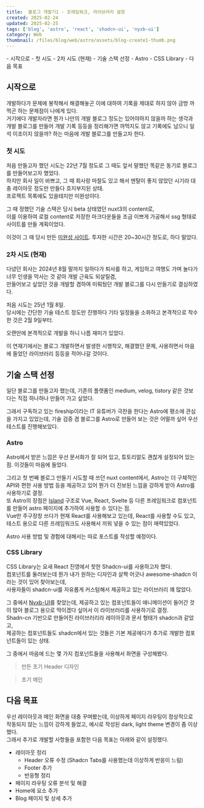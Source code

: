 ```yaml
---  
title:  블로그 개발기1 - 프레임워크, 라이브러리 설정  
created: 2025-02-24  
updated: 2025-02-25  
tags: ['blog', 'astro', 'react', 'shadcn-ui', 'nyxb-ui']  
category: Web  
thumbnail: /files/blog/web/astro/assets/blog-create1-thumb.png  
---  
```

  
  
<TableOfContents>  
- 시작으로  
  - 첫 시도  
  - 2차 시도 (현재)  
- 기술 스택 선정  
  - Astro  
  - CSS Library  
- 다음 목표  
</TableOfContents>  
  
  
<ImageLoader src="/files/blog/web/astro/assets/blog-create1-thumb.png" alt="blog-create1-thumb" />  
  
## 시작으로  
  
개발하다가 문제에 봉착해서 해결해놓곤 이에 대하여 기록을 제대로 하지 않아 금방 까먹곤 하는 문제점이 나에게 있다.  
거기에다 개발자라면 뭔가 나만의 개발 블로그 정도는 있어야하지 않을까 하는 생각과  
개발 블로그를 만들어 개발 기록 등등을 정리해가면 까먹지도 않고 기록에도 남으니 일석 이조이지 않을까? 하는 마음에 개발 블로그를 만들고자 한다.  
  
### 첫 시도  
  
처음 만들고자 했던 시도는 22년 7월 정도로 그 때도 앞서 말했던 똑같은 동기로 블로그를 만들어보고자 했었다.  
하지만 회사 일이 바쁘고, 그 때 회사랑 마찰도 있고 해서 멘탈이 좋지 않았던 시기라 대충 레이아웃 정도만 만들다 흐지부지된 상태.  
프로젝트 목록에도 있을테지만 미완성이다.  
  
  
  
그 때 정했던 기술 스택은 당시 beta 상태였던 nuxt3의 content로,  
이를 이용하여 로컬 content로 저장한 마크다운들을 조금 이쁘게 가공해서 ssg 형태로 사이트를 만들 계획이었다.  
  
이것이 그 때 당시 만든 [미완성 사이트](https://jundev-blog.netlify.app/). 투자한 시간은 20~30시간 정도로, 하다 말았다.  
<ImageLoader src="/files/blog/web/astro/assets/blog-create1-before.png" alt="blog-create1-before" />  
  
### 2차 시도 (현재)  
  
다녔던 회사는 2024년 8월 말까지 일하다가 퇴사를 하고, 게임하고 여행도 가며 놀다가 너무 인생을 막사는 것 같아 개발 근육도 되살릴겸,  
만들어보고 싶었던 것을 개발할 겸하여  미뤄뒀던 개발 블로그를 다시 만들기로 결심하였다.  
  
  
  
처음 시도는 25년 1월 8일.  
당시에는 간단한 기술 테스트 정도만 진행하다 기타 일정들을 소화하고 본격적으로 착수한 것은 2월 9일부터.  
  
오랜만에 본격적으로 개발을 하니 나름 재미가 있었다.  
  
  
  
이 연재기에서는 블로그 개발하면서 발생한 시행착오, 해결했던 문제, 사용하면서 마음에 들었던 라이브러리 등등을 적어나갈 것이다.  
  
## 기술 스택 선정  
  
일단 블로그를 만들고자 했는데, 기존의 플랫폼인 medium, velog, tistory 같은 것보다는 직접 하나하나 만들어 가고 싶었다.  
  
그래서 구독하고 있는 fireship이라는 IT 유튜버가 극찬을 한다는 Astro에 평소에 관심을 가지고 있었는데, 기술 검증 겸 블로그를 Astro로 만들어 보는 것은 어떨까 싶어 우선 테스트를 진행해보았다.  
  
### Astro  
  
Astro에서 받은 느낌은 우선 문서화가 잘 되어 있고, 튜토리얼도 괜찮게 설정되어 있는 점. 이것들이 마음에 들었다.  
  
그리고 첫 번째 블로그 만들기 시도할 때 쓰던 nuxt content에서, Astro는 더 구체적인 API와 편한 사용 방법 등을 제공하고 있어 뭔가 더 진보된 느낌을 강하게 받아 Astro를 사용하기로 결정.  
또 Astro의 장점은 [Island](https://docs.astro.build/ko/concepts/islands/) 구조로 Vue, React, Svelte 등 다른 프레임워크로 컴포넌트를 만들어 astro 페이지에 추가하여 사용할 수 있다는 점.  
Vue만 주구장창 쓰다가 현재 React를 사용해보고 있는데, React를 사용할 수도 있고, 테스트 용으로 다른 프레임워크도 사용해서 끼워 넣을 수 있는 점이 매력있었다.  
  
  
  
Astro 사용 방법 및 경험에 대해서는 따로 포스트를 작성할 예정이다.  
  
### CSS Library  
  
CSS Library는 요새 React 진영에서 핫한 Shadcn-ui를 사용하고자 했다.  
컴포넌트를 둘러보는데 뭔가 내가 원하는 디자인과  살짝 어긋나 awesome-shadcn 이라는 것이 있어 찾아보는데,  
사용자들이 shadcn-ui를 자유롭게 커스텀해서 제공하고 있는 라이브러리 꽤 많았다.  
  
  
  
그 중에서 [Nyxb-UI](https://nyxbui.design/)를 찾았는데, 제공하고 있는 컴포넌트들이 애니메이션이 들어간 것이 많아 블로그 용으로 딱이겠다 싶어서 이 라이브러리를 사용하기로 결정.  
Shadn-cn 기반으로 만들어진 라이브러리라 레이아웃과 문서 형태가 shadcn과 같았고,  
제공하는 컴포넌트들도 shadcn에서 있는 것들은 기본 제공에다가 추가로 개발한 컴포넌트들이 있는 상태.  
  
  
  
그 중에서 마음에 드는 몇 가지 컴포넌트들을 사용해서 화면을 구성해봤다.  
  
> 만든 초기 Header 디자인  
  
<ImageLoader src="/files/blog/web/astro/assets/blog-create1-header.png" alt="blog-create1-header" />  
  
> 초기 메인  
  
<ImageLoader src="/files/blog/web/astro/assets/blog-create1-main.gif" alt="blog-create1-main" />  
  
## 다음 목표  
  
우선 레이아웃과 메인 화면을 대충 꾸며봤는데, 이상하게 페이지 라우팅이 정상적으로 작동되지 않는 느낌이 강하게 들었고, 예시로 작성된 dark, light theme 변경이 좀 이상했다.  
그래서 추가로 개발할 사항들을 포함한 다음 목표는 아래와 같이 설정했다.  
  
- 레이아웃 정리  
  - Header 오류 수정 (Shadcn Tabs를 사용했는데 이상하게 반응이 느림)  
  - Footer 추가  
  - 반응형 정리  
- 페이지 라우팅 오류 분석 및 해결  
- Home에 요소 추가  
- Blog 페이지 및 상세 추가  
  
  
  
  